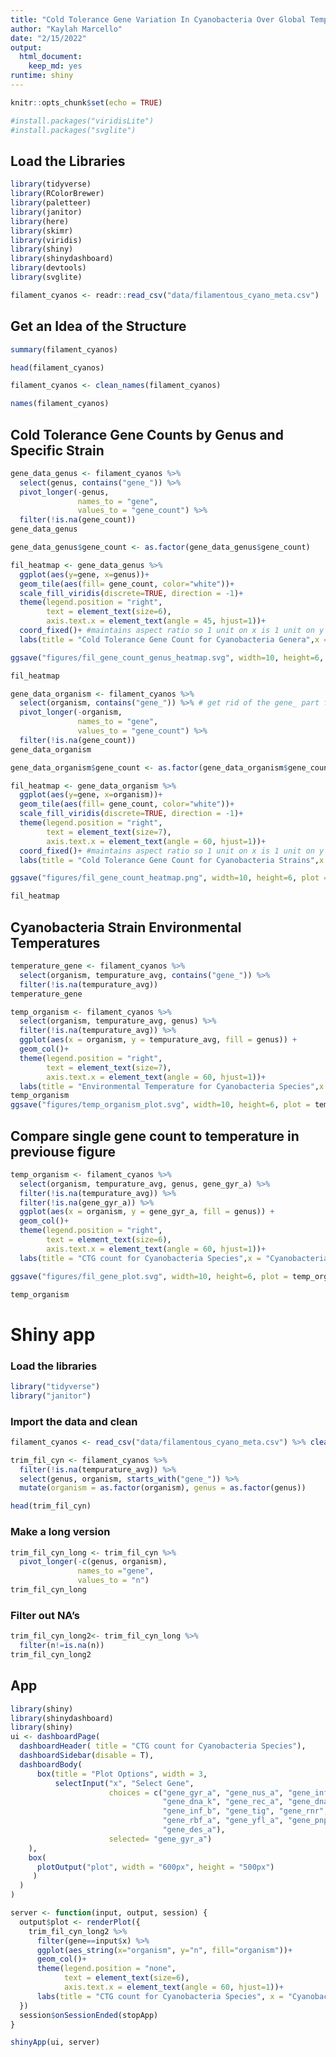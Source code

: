 ```yaml
---
title: "Cold Tolerance Gene Variation In Cyanobacteria Over Global Temperature Gradients"
author: "Kaylah Marcello"
date: "2/15/2022"
output: 
  html_document: 
    keep_md: yes
runtime: shiny
---
```


```r
knitr::opts_chunk$set(echo = TRUE)
```

```r
#install.packages("viridisLite")
#install.packages("svglite")
```



## Load the Libraries

```r
library(tidyverse)
library(RColorBrewer)
library(paletteer)
library(janitor)
library(here)
library(skimr)
library(viridis)
library(shiny)
library(shinydashboard)
library(devtools)
library(svglite)
```

```r
filament_cyanos <- readr::read_csv("data/filamentous_cyano_meta.csv")
```
## Get an Idea of the Structure
```r
summary(filament_cyanos)
```

```r
head(filament_cyanos)
```

```r
filament_cyanos <- clean_names(filament_cyanos)
```

```r
names(filament_cyanos)
```
## Cold Tolerance Gene Counts by Genus and Specific Strain

```r
gene_data_genus <- filament_cyanos %>% 
  select(genus, contains("gene_")) %>% 
  pivot_longer(-genus,
               names_to = "gene",
               values_to = "gene_count") %>% 
  filter(!is.na(gene_count))
gene_data_genus
```

```r
gene_data_genus$gene_count <- as.factor(gene_data_genus$gene_count)
```

```r
fil_heatmap <- gene_data_genus %>%
  ggplot(aes(y=gene, x=genus))+
  geom_tile(aes(fill= gene_count, color="white"))+
  scale_fill_viridis(discrete=TRUE, direction = -1)+
  theme(legend.position = "right",
        text = element_text(size=6),
        axis.text.x = element_text(angle = 45, hjust=1))+
  coord_fixed()+ #maintains aspect ratio so 1 unit on x is 1 unit on y
  labs(title = "Cold Tolerance Gene Count for Cyanobacteria Genera",x = "Genome", y = "Gene")

ggsave("figures/fil_gene_count_genus_heatmap.svg", width=10, height=6, plot = fil_heatmap, dpi = 200)

fil_heatmap 
```

```r
gene_data_organism <- filament_cyanos %>% 
  select(organism, contains("gene_")) %>% # get rid of the gene_ part for the final pres.
  pivot_longer(-organism,
               names_to = "gene",
               values_to = "gene_count") %>% 
  filter(!is.na(gene_count))
gene_data_organism
```

```r
gene_data_organism$gene_count <- as.factor(gene_data_organism$gene_count)
```

```r
fil_heatmap <- gene_data_organism %>%
  ggplot(aes(y=gene, x=organism))+
  geom_tile(aes(fill= gene_count, color="white"))+
  scale_fill_viridis(discrete=TRUE, direction = -1)+
  theme(legend.position = "right",
        text = element_text(size=7),
        axis.text.x = element_text(angle = 60, hjust=1))+
  coord_fixed()+ #maintains aspect ratio so 1 unit on x is 1 unit on y
  labs(title = "Cold Tolerance Gene Count for Cyanobacteria Strains",x = "Genome", y = "Gene")

ggsave("figures/fil_gene_count_heatmap.png", width=10, height=6, plot = fil_heatmap, dpi = 200)

fil_heatmap
```

## Cyanobacteria Strain Environmental Temperatures

```r
temperature_gene <- filament_cyanos %>% 
  select(organism, tempurature_avg, contains("gene_")) %>% 
  filter(!is.na(tempurature_avg))
temperature_gene
```

```r
temp_organism <- filament_cyanos %>% 
  select(organism, tempurature_avg, genus) %>% 
  filter(!is.na(tempurature_avg)) %>% 
  ggplot(aes(x = organism, y = tempurature_avg, fill = genus)) +
  geom_col()+
  theme(legend.position = "right",
        text = element_text(size=7),
        axis.text.x = element_text(angle = 60, hjust=1))+
  labs(title = "Environmental Temperature for Cyanobacteria Species",x = "Cyanobacteria", y = "Temperature C")
temp_organism
ggsave("figures/temp_organism_plot.svg", width=10, height=6, plot = temp_organism, dpi = 200)


```

## Compare single gene count to temperature in previouse figure

```r
temp_organism <- filament_cyanos %>% 
  select(organism, tempurature_avg, genus, gene_gyr_a) %>% 
  filter(!is.na(tempurature_avg)) %>% 
  filter(!is.na(gene_gyr_a)) %>% 
  ggplot(aes(x = organism, y = gene_gyr_a, fill = genus)) +
  geom_col()+
  theme(legend.position = "right",
        text = element_text(size=6),
        axis.text.x = element_text(angle = 60, hjust=1))+
  labs(title = "CTG count for Cyanobacteria Species",x = "Cyanobacteria", y = "Gene Count")

ggsave("figures/fil_gene_plot.svg", width=10, height=6, plot = temp_organism, dpi = 200)

temp_organism
```

# Shiny app 


### Load the libraries

```r
library("tidyverse")
library("janitor")
```

### Import the data and clean

```r
filament_cyanos <- read_csv("data/filamentous_cyano_meta.csv") %>% clean_names()

trim_fil_cyn <- filament_cyanos %>% 
  filter(!is.na(tempurature_avg)) %>% 
  select(genus, organism, starts_with("gene_")) %>% 
  mutate(organism = as.factor(organism), genus = as.factor(genus))

head(trim_fil_cyn)
```

### Make a long version
```r
trim_fil_cyn_long <- trim_fil_cyn %>% 
  pivot_longer(-c(genus, organism),
               names_to ="gene",
               values_to = "n")
trim_fil_cyn_long
```

### Filter out NA's

```r
trim_fil_cyn_long2<- trim_fil_cyn_long %>% 
  filter(n!=is.na(n))
trim_fil_cyn_long2
```

## App
```r
library(shiny)
library(shinydashboard)
library(shiny)
ui <- dashboardPage(
  dashboardHeader( title = "CTG count for Cyanobacteria Species"),
  dashboardSidebar(disable = T),
  dashboardBody(
      box(title = "Plot Options", width = 3,
          selectInput("x", "Select Gene", 
                      choices = c("gene_gyr_a", "gene_nus_a", "gene_inf_c","gene_inf_a", "gene_ots_a",
                                  "gene_dna_k", "gene_rec_a", "gene_dna_j","gene_ace_f", "gene_dea_d",
                                  "gene_inf_b", "gene_tig", "gene_rnr", "gene_dna_a", "gene_hup_b",
                                  "gene_rbf_a", "gene_yfl_a", "gene_pnp", "gene_csp", "gene_ace_e",
                                  "gene_des_a"), 
                      selected= "gene_gyr_a")
    ),
    box(
      plotOutput("plot", width = "600px", height = "500px")
     )
  )
)

server <- function(input, output, session) {
  output$plot <- renderPlot({
    trim_fil_cyn_long2 %>% 
      filter(gene==input$x) %>% 
      ggplot(aes_string(x="organism", y="n", fill="organism"))+
      geom_col()+
      theme(legend.position = "none",
            text = element_text(size=6),
            axis.text.x = element_text(angle = 60, hjust=1))+
      labs(title = "CTG count for Cyanobacteria Species", x = "Cyanobacteria", y = "Gene Count")
  })
  session$onSessionEnded(stopApp)
}

shinyApp(ui, server)
```

